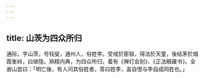 ```yaml
---
---
---
```

title: 山茨为四众所归
---



通际，字山茨，号钝叟，通州人，俗姓李。受戒於密祖，得法於天童，後结茅於烟霞峯岭，曰继隐。熟精内典，为四众所归，着有《禅灯会刻》、《正法眼藏书》。全谢山尝曰：「明亡後，有人问其俗姓者，答曰姓季，盖自恨与李自成同姓也。」